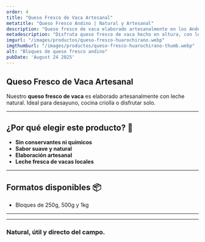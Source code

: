 ```yaml
---
order: 4
title: "Queso Fresco de Vaca Artesanal"
metatitle: "Queso Fresco Andino | Natural y Artesanal"
description: "Queso fresco de vaca elaborado artesanalmente en los Andes. Sabor suave, sin aditivos, ideal para toda la familia."
metadescription: "Disfruta queso fresco de vaca hecho en altura, con leche natural y métodos tradicionales. Producto de agricultura familiar."
imgurl: "/images/productos/queso-fresco-huarochirano.webp"
imgthumburl: "/images/productos/queso-fresco-huarochirano-thumb.webp"
alt: "Bloques de queso fresco andino"
pubDate: 'August 24 2025'
---
```


## Queso Fresco de Vaca Artesanal

Nuestro **queso fresco de vaca** es elaborado artesanalmente con leche natural. Ideal para desayuno, cocina criolla o disfrutar solo.

---

## **¿Por qué elegir este producto?** 🌿

- **Sin conservantes ni químicos**
- **Sabor suave y natural**
- **Elaboración artesanal**
- **Leche fresca de vacas locales**

---

## **Formatos disponibles** 📦

- Bloques de 250g, 500g y 1kg

---


<WhatsappSendUrl 
  text="Comprar" 
  message="Me interesa este producto"
  variant="primary" 
/>

---

### **Natural, útil y directo del campo.**
